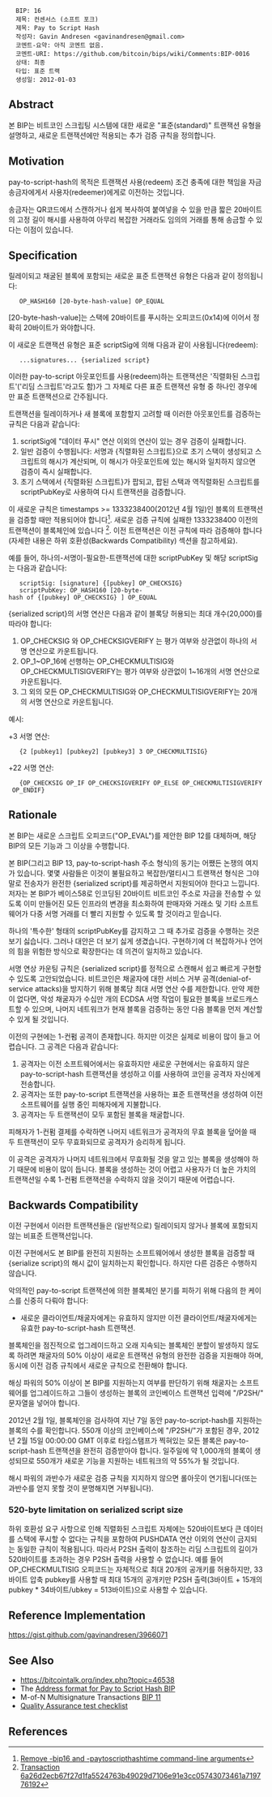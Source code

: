 <pre>
  BIP: 16
  제목: 컨센서스 (소프트 포크)
  제목: Pay to Script Hash
  작성자: Gavin Andresen <gavinandresen@gmail.com>
  코멘트-요약: 아직 코멘트 없음.
  코멘트-URI: https://github.com/bitcoin/bips/wiki/Comments:BIP-0016
  상태: 최종
  타입: 표준 트랙
  생성일: 2012-01-03
</pre>

==Abstract==

본 BIP는 비트코인 스크립팅 시스템에 대한 새로운 "표준(standard)" 트랜잭션 유형을 설명하고, 새로운 트랜잭션에만 적용되는 추가 검증 규칙을 정의합니다.

==Motivation==

pay-to-script-hash의 목적은 트랜잭션 사용(redeem) 조건 충족에 대한 책임을 자금 송금자에게서 사용자(redeemer)에게로 이전하는 것입니다.

송금자는 QR코드에서 스캔하거나 쉽게 복사하여 붙여넣을 수 있을 만큼 짧은 20바이트의 고정 길이 해시를 사용하여 아무리 복잡한 거래라도 임의의 거래를 통해 송금할 수 있다는 이점이 있습니다.

==Specification==

릴레이되고 채굴된 블록에 포함되는 새로운 표준 트랜잭션 유형은 다음과 같이 정의됩니다:

    OP_HASH160 [20-byte-hash-value] OP_EQUAL

[20-byte-hash-value]는 스택에 20바이트를 푸시하는 오피코드(0x14)에 이어서 정확히 20바이트가 와야합니다.

이 새로운 트랜잭션 유형은 표준 scriptSig에 의해 다음과 같이 사용됩니다(redeem):

    ...signatures... {serialized script}

이러한 pay-to-script 아웃포인트를 사용(redeem)하는 트랜잭션은 '직렬화된 스크립트'('리딤 스크립트'라고도 함)가 그 자체로 다른 표준 트랜잭션 유형 중 하나인 경우에만 표준 트랜잭션으로 간주됩니다.

트랜잭션을 릴레이하거나 새 블록에 포함할지 고려할 때 이러한 아웃포인트를 검증하는 규칙은 다음과 같습니다:

# scriptSig에 "데이터 푸시" 연산 이외의 연산이 있는 경우 검증이 실패합니다.
# 일반 검증이 수행됩니다: 서명과 {직렬화된 스크립트}으로 초기 스택이 생성되고 스크립트의 해시가 계산되며, 이 해시가 아웃포인트에 있는 해시와 일치하지 않으면 검증이 즉시 실패합니다.
#  초기 스택에서 {직렬화된 스크립트}가 팝되고, 팝된 스택과 역직렬화된 스크립트를 scriptPubKey로 사용하여 다시 트랜잭션을 검증합니다.

이 새로운 규칙은 timestamps >= 1333238400(2012년 4월 1일)인 블록의 트랜잭션을 검증할 때만 적용되어야 합니다<ref>[https://github.com/bitcoin/bitcoin/commit/8f188ece3c82c4cf5d52a3363e7643c23169c0ff Remove -bip16 and -paytoscripthashtime command-line arguments]</ref>. 새로운 검증 규칙에 실패한 1333238400 이전의 트랜잭션이 블록체인에 있습니다 <ref>[https://web.archive.org/web/20141122040355/http://blockexplorer.com/tx/6a26d2ecb67f27d1fa5524763b49029d7106e91e3cc05743073461a719776192 Transaction 6a26d2ecb67f27d1fa5524763b49029d7106e91e3cc05743073461a719776192]</ref>. 이전 트랜잭션은 이전 규칙에 따라 검증해야 합니다(자세한 내용은 하위 호환성(Backwards Compatibility) 섹션을 참고하세요).

예를 들어, 하나의-서명이-필요한-트랜잭션에 대한 scriptPubKey 및 해당 scriptSig는 다음과 같습니다:

    scriptSig: [signature] {[pubkey] OP_CHECKSIG}
    scriptPubKey: OP_HASH160 [20-byte-hash of {[pubkey] OP_CHECKSIG} ] OP_EQUAL

{serialized script}의 서명 연산은 다음과 같이 블록당 허용되는 최대 개수(20,000)를 따라야 합니다:

# OP_CHECKSIG 와 OP_CHECKSIGVERIFY 는 평가 여부와 상관없이 하나의 서명 연산으로 카운트됩니다.
# OP_1~OP_16에 선행하는 OP_CHECKMULTISIG와 OP_CHECKMULTISIGVERIFY는 평가 여부와 상관없이 1~16개의 서명 연산으로 카운트됩니다.
# 그 외의 모든 OP_CHECKMULTISIG와 OP_CHECKMULTISIGVERIFY는 20개의 서명 연산으로 카운트됩니다.

예시:

+3 서명 연산:
    {2 [pubkey1] [pubkey2] [pubkey3] 3 OP_CHECKMULTISIG}

+22 서명 연산:
    {OP_CHECKSIG OP_IF OP_CHECKSIGVERIFY OP_ELSE OP_CHECKMULTISIGVERIFY OP_ENDIF}

==Rationale==

본 BIP는 새로운 스크립트 오피코드("OP_EVAL")를 제안한 BIP 12를 대체하며, 해당 BIP의 모든 기능과 그 이상을 수행합니다.

본 BIP(그리고 BIP 13, pay-to-script-hash 주소 형식)의 동기는 어쨌든 논쟁의 여지가 있습니다. 몇몇 사람들은 이것이 불필요하고 복잡한/멀티시그 트랜잭션 형식은 그야말로 전송자가 완전한 {serialized script}를 제공하면서 지원되어야 한다고 느낍니다. 저자는 본 BIP가 베이스58로 인코딩된 20바이트 비트코인 주소로 자금을 전송할 수 있도록 이미 만들어진 모든 인프라의 변경을 최소화하여 판매자와 거래소 및 기타 소프트웨어가 다중 서명 거래를 더 빨리 지원할 수 있도록 할 것이라고 믿습니다.

하나의 '특수한' 형태의 scriptPubKey를 감지하고 그 때 추가로 검증을 수행하는 것은 보기 싫습니다. 그러나 대안은 더 보기 싫게 생겼습니다. 구현하기에 더 복잡하거나 언어의 힘을 위험한 방식으로 확장한다는 데 의견이 일치하고 있습니다.

서명 연상 카운팅 규칙은 {serialized script}를 정적으로 스캔해서 쉽고 빠르게 구현할 수 있도록 고안되었습니다. 비트코인은 채굴자에 대한 서비스 거부 공격(denial-of-service attacks)을 방지하기 위해 블록당 최대 서명 연산 수를 제한합니다. 만약 제한이 없다면, 악성 채굴자가 수십만 개의 ECDSA 서명 작업이 필요한 블록을 브로드캐스트할 수 있으며, 나머지 네트워크가 현재 블록을 검증하는 동안 다음 블록을 먼저 계산할 수 있게 될 것입니다.

이전의 구현에는 1-컨펌 공격이 존재합니다. 하지만 이것은 실제로 비용이 많이 들고 어렵습니다. 그 공격은 다음과 같습니다:

# 공격자는 이전 소프트웨어에서는 유효하지만 새로운 구현에서는 유효하지 않은 pay-to-script-hash 트랜잭션을 생성하고 이를 사용하여 코인을 공격자 자신에게 전송합니다.
# 공격자는 또한 pay-to-script 트랜잭션을 사용하는 표준 트랜잭션을 생성하여 이전 소프트웨어를 실행 중인 피해자에게 지불합니다.
# 공격자는 두 트랜잭션이 모두 포함된 블록을 채굴합니다.

피해자가 1-컨펌 결제를 수락하면 나머지 네트워크가 공격자의 무효 블록을 덮어쓸 때 두 트랜잭션이 모두 무효화되므로 공격자가 승리하게 됩니다.

이 공격은 공격자가 나머지 네트워크에서 무효화될 것을 알고 있는 블록을 생성해야 하기 때문에 비용이 많이 듭니다. 블록을 생성하는 것이 어렵고 사용자가 더 높은 가치의 트랜잭션일 수록 1-컨펌 트랜잭션을 수락하지 않을 것이기 때문에 어렵습니다.

==Backwards Compatibility==

이전 구현에서 이러한 트랜잭션들은 (일반적으로) 릴레이되지 않거나 블록에 포함되지 않는 비표준 트랜잭션입니다.

이전 구현에서도 본 BIP를 완전히 지원하는 소프트웨어에서 생성한 블록을 검증할 때 {serialize script}의 해시 값이 일치하는지 확인합니다. 하지만 다른 검증은 수행하지 않습니다.

악의적인 pay-to-script 트랜잭션에 의한 블록체인 분기를 피하기 위해 다음의 한 케이스를 신중히 다뤄야 합니다:

* 새로운 클라이언트/채굴자에게는 유효하지 않지만 이전 클라이언트/채굴자에게는 유효한 pay-to-script-hash 트랜잭션.

블록체인을 점진적으로 업그레이드하고 오래 지속되는 블록체인 분할이 발생하지 않도록 하려면 채굴자의 50% 이상이 새로운 트랜잭션 유형의 완전한 검증을 지원해야 하며, 동시에 이전 검증 규칙에서 새로운 규칙으로 전환해야 합니다.

해싱 파워의 50% 이상이 본 BIP를 지원하는지 여부를 판단하기 위해 채굴자는 소프트웨어를 업그레이드하고 그들이 생성하는 블록의 코인베이스 트랜잭션 입력에 "/P2SH/" 문자열을 넣어야 합니다.

2012년 2월 1일, 블록체인을 검사하여 지난 7일 동안 pay-to-script-hash를 지원하는 블록의 수를 확인합니다. 550개 이상의 코인베이스에 "/P2SH/"가 포함된 경우, 2012년 2월 15일 00:00:00 GMT 이후로 타임스탬프가 찍혀있는 모든 블록은 pay-to-script-hash 트랜잭션을 완전히 검증받아야 합니다. 일주일에 약 1,000개의 블록이 생성되므로 550개가 새로운 기능을 지원하는 네트워크의 약 55%가 될 것입니다.

해시 파워의 과반수가 새로운 검증 규칙을 지지하지 않으면 롤아웃이 연기됩니다(또는 과반수를 얻지 못할 것이 분명해지면 거부됩니다).

===520-byte limitation on serialized script size===

하위 호환성 요구 사항으로 인해 직렬화된 스크립트 자체에는 520바이트보다 큰 데이터를 스택에 푸시할 수 없다는 규칙을 포함하여 PUSHDATA 연산 이외의 연산이 금지되는 동일한 규칙이 적용됩니다. 따라서 P2SH 출력이 참조하는 리딤 스크립트의 길이가 520바이트를 초과하는 경우 P2SH 출력을 사용할 수 없습니다. 예를 들어 OP_CHECKMULTISIG 오피코드는 자체적으로 최대 20개의 공개키를 허용하지만, 33바이트 압축 pubkey를 사용할 때 최대 15개의 공개키만 P2SH 출력(3바이트 + 15개의 pubkey * 34바이트/ubkey = 513바이트)으로 사용할 수 있습니다.

==Reference Implementation==

https://gist.github.com/gavinandresen/3966071

==See Also==

* https://bitcointalk.org/index.php?topic=46538
* The [[bip-0013.mediawiki|Address format for Pay to Script Hash BIP]]
* M-of-N Multisignature Transactions [[bip-0011.mediawiki|BIP 11]]
* [[bip-0016/qa.mediawiki|Quality Assurance test checklist]]

== References ==
<references>
